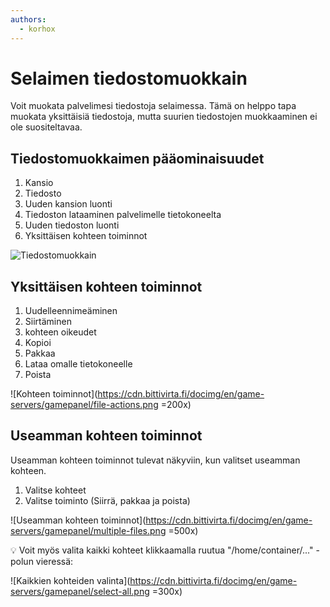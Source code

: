 ```yaml
---
authors:
  - korhox
---
```


# Selaimen tiedostomuokkain

Voit muokata palvelimesi tiedostoja selaimessa. Tämä on helppo tapa muokata
yksittäisiä tiedostoja, mutta suurien tiedostojen muokkaaminen ei ole
suositeltavaa.

## Tiedostomuokkaimen pääominaisuudet

1. Kansio
2. Tiedosto
3. Uuden kansion luonti
4. Tiedoston lataaminen palvelimelle tietokoneelta
5. Uuden tiedoston luonti
6. Yksittäisen kohteen toiminnot

![Tiedostomuokkain](https://cdn.bittivirta.fi/docimg/en/game-servers/gamepanel/file-manager.png)

## Yksittäisen kohteen toiminnot

<div style={{marignRight:"flex",alignItems:"center",flexWrap:"wrap"}}>
<div style={{marignRight:"4rem"}}>

1. Uudelleennimeäminen
2. Siirtäminen
3. kohteen oikeudet
4. Kopioi
5. Pakkaa
6. Lataa omalle tietokoneelle
7. Poista

</div>

![Kohteen toiminnot](https://cdn.bittivirta.fi/docimg/en/game-servers/gamepanel/file-actions.png
=200x)

</div>

## Useamman kohteen toiminnot

Useamman kohteen toiminnot tulevat näkyviin, kun valitset useamman kohteen.

1. Valitse kohteet
2. Valitse toiminto (Siirrä, pakkaa ja poista)

![Useamman kohteen toiminnot](https://cdn.bittivirta.fi/docimg/en/game-servers/gamepanel/multiple-files.png
=500x)

:bulb: Voit myös valita kaikki kohteet klikkaamalla ruutua "/home/container/..."
-polun vieressä:

![Kaikkien kohteiden valinta](https://cdn.bittivirta.fi/docimg/en/game-servers/gamepanel/select-all.png
=300x)
